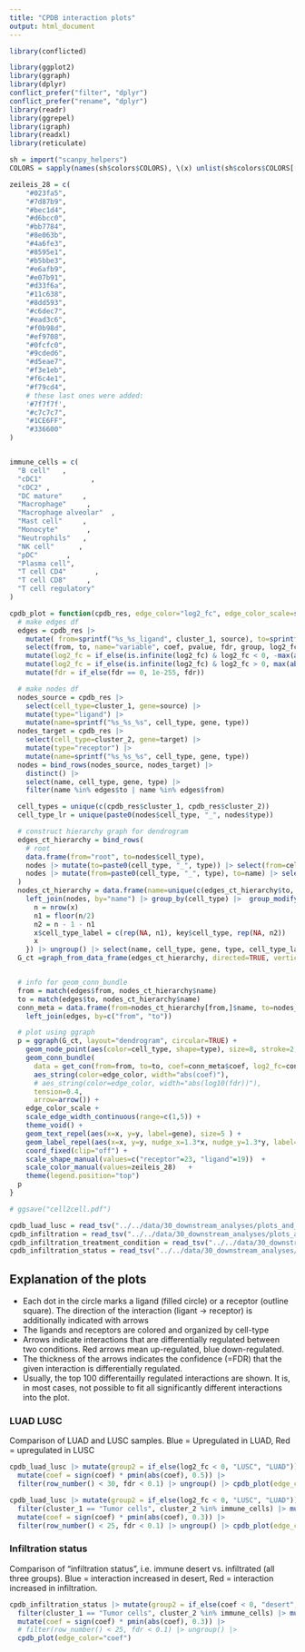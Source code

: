 ```yaml
---
title: "CPDB interaction plots"
output: html_document
---
```


```r
library(conflicted)

library(ggplot2)
library(ggraph)
library(dplyr)
conflict_prefer("filter", "dplyr")
conflict_prefer("rename", "dplyr")
library(readr)
library(ggrepel)
library(igraph)
library(readxl)
library(reticulate)
```

```r
sh = import("scanpy_helpers")
COLORS = sapply(names(sh$colors$COLORS), \(x) unlist(sh$colors$COLORS[[x]]), simplify = FALSE, USE.NAMES = TRUE)

zeileis_28 = c(
    "#023fa5",
    "#7d87b9",
    "#bec1d4",
    "#d6bcc0",
    "#bb7784",
    "#8e063b",
    "#4a6fe3",
    "#8595e1",
    "#b5bbe3",
    "#e6afb9",
    "#e07b91",
    "#d33f6a",
    "#11c638",
    "#8dd593",
    "#c6dec7",
    "#ead3c6",
    "#f0b98d",
    "#ef9708",
    "#0fcfc0",
    "#9cded6",
    "#d5eae7",
    "#f3e1eb",
    "#f6c4e1",
    "#f79cd4",
    # these last ones were added:
    '#7f7f7f',
    "#c7c7c7",
    "#1CE6FF",
    "#336600"
)


immune_cells = c(
  "B cell"   ,
  "cDC1"            ,
  "cDC2" ,
  "DC mature"     ,
  "Macrophage"     ,
  "Macrophage alveolar"  ,
  "Mast cell"     ,
  "Monocyte"       ,
  "Neutrophils"   ,
  "NK cell"      ,
  "pDC"       ,
  "Plasma cell",
  "T cell CD4"       ,
  "T cell CD8"     ,
  "T cell regulatory"
)
```


```r
cpdb_plot = function(cpdb_res, edge_color="log2_fc", edge_color_scale=scale_edge_color_gradientn(colors=pals::coolwarm(100), limits=c(-1,1) * max(abs(conn_meta[[edge_color]])))) {
  # make edges df
  edges = cpdb_res |>
    mutate( from=sprintf("%s_%s_ligand", cluster_1, source), to=sprintf("%s_%s_receptor", cluster_2, target)) |>
    select(from, to, name="variable", coef, pvalue, fdr, group, log2_fc) |>
    mutate(log2_fc = if_else(is.infinite(log2_fc) & log2_fc < 0, -max(abs(log2_fc[is.finite(log2_fc)])), log2_fc)) |>
    mutate(log2_fc = if_else(is.infinite(log2_fc) & log2_fc > 0, max(abs(log2_fc[is.finite(log2_fc)])), log2_fc)) |>
    mutate(fdr = if_else(fdr == 0, 1e-255, fdr))

  # make nodes df
  nodes_source = cpdb_res |>
    select(cell_type=cluster_1, gene=source) |>
    mutate(type="ligand") |>
    mutate(name=sprintf("%s_%s_%s", cell_type, gene, type))
  nodes_target = cpdb_res |>
    select(cell_type=cluster_2, gene=target) |>
    mutate(type="receptor") |>
    mutate(name=sprintf("%s_%s_%s", cell_type, gene, type))
  nodes = bind_rows(nodes_source, nodes_target) |>
    distinct() |>
    select(name, cell_type, gene, type) |>
    filter(name %in% edges$to | name %in% edges$from)

  cell_types = unique(c(cpdb_res$cluster_1, cpdb_res$cluster_2))
  cell_type_lr = unique(paste0(nodes$cell_type, "_", nodes$type))

  # construct hierarchy graph for dendrogram
  edges_ct_hierarchy = bind_rows(
    # root
    data.frame(from="root", to=nodes$cell_type),
    nodes |> mutate(to=paste0(cell_type, "_", type)) |> select(from=cell_type, to) |> distinct(),
    nodes |> mutate(from=paste0(cell_type, "_", type), to=name) |> select(from, to)
  )
  nodes_ct_hierarchy = data.frame(name=unique(c(edges_ct_hierarchy$to, edges_ct_hierarchy$from))) |>
    left_join(nodes, by="name") |> group_by(cell_type) |>  group_modify(function(x, key) {
      n = nrow(x)
      n1 = floor(n/2)
      n2 = n - 1 - n1
      x$cell_type_label = c(rep(NA, n1), key$cell_type, rep(NA, n2))
      x
    }) |> ungroup() |> select(name, cell_type, gene, type, cell_type_label)
  G_ct =graph_from_data_frame(edges_ct_hierarchy, directed=TRUE, vertices=nodes_ct_hierarchy)


  # info for geom_conn_bundle
  from = match(edges$from, nodes_ct_hierarchy$name)
  to = match(edges$to, nodes_ct_hierarchy$name)
  conn_meta = data.frame(from=nodes_ct_hierarchy[from,]$name, to=nodes_ct_hierarchy[to,]$name) |>
    left_join(edges, by=c("from", "to"))

  # plot using ggraph
  p = ggraph(G_ct, layout="dendrogram", circular=TRUE) +
    geom_node_point(aes(color=cell_type, shape=type), size=8, stroke=2, fill="white") +
    geom_conn_bundle(
      data = get_con(from=from, to=to, coef=conn_meta$coef, log2_fc=conn_meta$log2_fc, pvalue=conn_meta$pvalue, group=conn_meta$group, fdr=conn_meta$fdr),
      aes_string(color=edge_color, width="abs(coef)"),
      # aes_string(color=edge_color, width="abs(log10(fdr))"),
      tension=0.4,
      arrow=arrow()) +
    edge_color_scale +
    scale_edge_width_continuous(range=c(1,5)) +
    theme_void() +
    geom_text_repel(aes(x=x, y=y, label=gene), size=5 ) +
    geom_label_repel(aes(x=x, y=y, nudge_x=1.3*x, nudge_y=1.3*y, label=cell_type_label), xlim=c(-2, 2), size=8, force=3, alpha=.8) +
    coord_fixed(clip="off") +
    scale_shape_manual(values=c("receptor"=23, "ligand"=19))  +
    scale_color_manual(values=zeileis_28)   +
    theme(legend.position="top")
  p
}

# ggsave("cell2cell.pdf")
```

```r
cpdb_luad_lusc = read_tsv("../../data/30_downstream_analyses/plots_and_comparisons/91_compare_groups/artifacts/luad_lusc_cpdb.tsv")
cpdb_infiltration = read_tsv("../../data/30_downstream_analyses/plots_and_comparisons/91_compare_groups/artifacts/patient_immune_infiltration_cpdb.tsv")
cpdb_infiltration_treatment_condition = read_tsv("../../data/30_downstream_analyses/plots_and_comparisons/91_compare_groups/artifacts/patient_immune_infiltration_treatment_coding_cpdb.tsv")
cpdb_infiltration_status = read_tsv("../../data/30_downstream_analyses/plots_and_comparisons/91_compare_groups/artifacts/patient_infiltration_status_cpdb.tsv")
```

## Explanation of the plots

 * Each dot in the circle marks a ligand (filled circle) or a receptor (outline square). The direction of the interaction (ligant -> receptor) is additionally indicated with arrows
 * The ligands and receptors are colored and organized by cell-type
 * Arrows indicate interactions that are differentially regulated between two conditions. Red arrows mean up-regulated, blue down-regulated.
 * The thickness of the arrows indicates the confidence (=FDR) that the given interaction is differentially regulated.
 * Usually, the top 100 differentailly regulated interactions are shown. It is, in most cases, not possible to fit all significantly different interactions into the plot.

### LUAD LUSC

Comparison of LUAD and LUSC samples. Blue = Upregulated in LUAD, Red = upregulated in LUSC


```r
cpdb_luad_lusc |> mutate(group2 = if_else(log2_fc < 0, "LUSC", "LUAD")) |> group_by(group2) |>
  mutate(coef = sign(coef) * pmin(abs(coef), 0.5)) |> 
  filter(row_number() < 30, fdr < 0.1) |> ungroup() |> cpdb_plot(edge_color="coef")
```

```r
cpdb_luad_lusc |> mutate(group2 = if_else(log2_fc < 0, "LUSC", "LUAD")) |> 
  filter(cluster_1 == "Tumor cells", cluster_2 %in% immune_cells) |> mutate(fdr = p.adjust(pvalue, method="fdr")) |> group_by(group2) |>
  mutate(coef = sign(coef) * pmin(abs(coef), 0.3)) |> 
  filter(row_number() < 25, fdr < 0.1) |> ungroup() |> cpdb_plot(edge_color="coef")
```

### Infiltration status

Comparison of "infiltration status", i.e. immune desert vs. infiltrated (all three groups).
Blue = interaction increased in desert, Red = interaction increased in infiltration.
```r
cpdb_infiltration_status |> mutate(group2 = if_else(coef < 0, "desert", "infiltrated")) |> 
  filter(cluster_1 == "Tumor cells", cluster_2 %in% immune_cells) |> mutate(fdr = p.adjust(pvalue, method="fdr")) |> group_by(group2) |> head(50) |> 
  mutate(coef = sign(coef) * pmin(abs(coef), 0.3)) |> 
  # filter(row_number() < 25, fdr < 0.1) |> ungroup() |>
  cpdb_plot(edge_color="coef")
```
